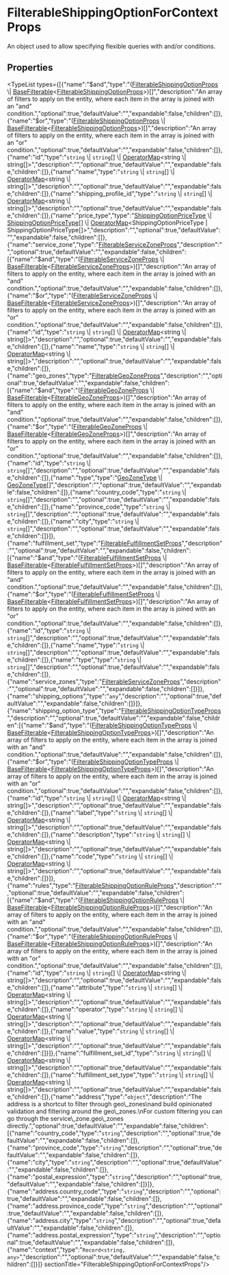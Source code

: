 
# FilterableShippingOptionForContextProps

An object used to allow specifying flexible queries with and/or conditions.

## Properties

<TypeList types={[{"name":"$and","type":"([FilterableShippingOptionProps](types.FulfillmentTypes.FilterableShippingOptionProps.mdx) \\| [BaseFilterable](../../DAL/interfaces/types.DAL.BaseFilterable.mdx)&#60;[FilterableShippingOptionProps](types.FulfillmentTypes.FilterableShippingOptionProps.mdx)&#62;)[]","description":"An array of filters to apply on the entity, where each item in the array is joined with an \"and\" condition.","optional":true,"defaultValue":"","expandable":false,"children":[]},{"name":"$or","type":"([FilterableShippingOptionProps](types.FulfillmentTypes.FilterableShippingOptionProps.mdx) \\| [BaseFilterable](../../DAL/interfaces/types.DAL.BaseFilterable.mdx)&#60;[FilterableShippingOptionProps](types.FulfillmentTypes.FilterableShippingOptionProps.mdx)&#62;)[]","description":"An array of filters to apply on the entity, where each item in the array is joined with an \"or\" condition.","optional":true,"defaultValue":"","expandable":false,"children":[]},{"name":"id","type":"`string` \\| `string`[] \\| [OperatorMap](../../DAL/types/types.DAL.OperatorMap.mdx)&#60;string \\| string[]&#62;","description":"","optional":true,"defaultValue":"","expandable":false,"children":[]},{"name":"name","type":"`string` \\| `string`[] \\| [OperatorMap](../../DAL/types/types.DAL.OperatorMap.mdx)&#60;string \\| string[]&#62;","description":"","optional":true,"defaultValue":"","expandable":false,"children":[]},{"name":"shipping_profile_id","type":"`string` \\| `string`[] \\| [OperatorMap](../../DAL/types/types.DAL.OperatorMap.mdx)&#60;string \\| string[]&#62;","description":"","optional":true,"defaultValue":"","expandable":false,"children":[]},{"name":"price_type","type":"[ShippingOptionPriceType](../types/types.FulfillmentTypes.ShippingOptionPriceType.mdx) \\| [ShippingOptionPriceType](../types/types.FulfillmentTypes.ShippingOptionPriceType.mdx)[] \\| [OperatorMap](../../DAL/types/types.DAL.OperatorMap.mdx)&#60;ShippingOptionPriceType | ShippingOptionPriceType[]&#62;","description":"","optional":true,"defaultValue":"","expandable":false,"children":[]},{"name":"service_zone","type":"[FilterableServiceZoneProps](types.FulfillmentTypes.FilterableServiceZoneProps.mdx)","description":"","optional":true,"defaultValue":"","expandable":false,"children":[{"name":"$and","type":"([FilterableServiceZoneProps](types.FulfillmentTypes.FilterableServiceZoneProps.mdx) \\| [BaseFilterable](../../DAL/interfaces/types.DAL.BaseFilterable.mdx)&#60;[FilterableServiceZoneProps](types.FulfillmentTypes.FilterableServiceZoneProps.mdx)&#62;)[]","description":"An array of filters to apply on the entity, where each item in the array is joined with an \"and\" condition.","optional":true,"defaultValue":"","expandable":false,"children":[]},{"name":"$or","type":"([FilterableServiceZoneProps](types.FulfillmentTypes.FilterableServiceZoneProps.mdx) \\| [BaseFilterable](../../DAL/interfaces/types.DAL.BaseFilterable.mdx)&#60;[FilterableServiceZoneProps](types.FulfillmentTypes.FilterableServiceZoneProps.mdx)&#62;)[]","description":"An array of filters to apply on the entity, where each item in the array is joined with an \"or\" condition.","optional":true,"defaultValue":"","expandable":false,"children":[]},{"name":"id","type":"`string` \\| `string`[] \\| [OperatorMap](../../DAL/types/types.DAL.OperatorMap.mdx)&#60;string \\| string[]&#62;","description":"","optional":true,"defaultValue":"","expandable":false,"children":[]},{"name":"name","type":"`string` \\| `string`[] \\| [OperatorMap](../../DAL/types/types.DAL.OperatorMap.mdx)&#60;string \\| string[]&#62;","description":"","optional":true,"defaultValue":"","expandable":false,"children":[]},{"name":"geo_zones","type":"[FilterableGeoZoneProps](types.FulfillmentTypes.FilterableGeoZoneProps.mdx)","description":"","optional":true,"defaultValue":"","expandable":false,"children":[{"name":"$and","type":"([FilterableGeoZoneProps](types.FulfillmentTypes.FilterableGeoZoneProps.mdx) \\| [BaseFilterable](../../DAL/interfaces/types.DAL.BaseFilterable.mdx)&#60;[FilterableGeoZoneProps](types.FulfillmentTypes.FilterableGeoZoneProps.mdx)&#62;)[]","description":"An array of filters to apply on the entity, where each item in the array is joined with an \"and\" condition.","optional":true,"defaultValue":"","expandable":false,"children":[]},{"name":"$or","type":"([FilterableGeoZoneProps](types.FulfillmentTypes.FilterableGeoZoneProps.mdx) \\| [BaseFilterable](../../DAL/interfaces/types.DAL.BaseFilterable.mdx)&#60;[FilterableGeoZoneProps](types.FulfillmentTypes.FilterableGeoZoneProps.mdx)&#62;)[]","description":"An array of filters to apply on the entity, where each item in the array is joined with an \"or\" condition.","optional":true,"defaultValue":"","expandable":false,"children":[]},{"name":"id","type":"`string` \\| `string`[]","description":"","optional":true,"defaultValue":"","expandable":false,"children":[]},{"name":"type","type":"[GeoZoneType](../types/types.FulfillmentTypes.GeoZoneType.mdx) \\| [GeoZoneType](../types/types.FulfillmentTypes.GeoZoneType.mdx)[]","description":"","optional":true,"defaultValue":"","expandable":false,"children":[]},{"name":"country_code","type":"`string` \\| `string`[]","description":"","optional":true,"defaultValue":"","expandable":false,"children":[]},{"name":"province_code","type":"`string` \\| `string`[]","description":"","optional":true,"defaultValue":"","expandable":false,"children":[]},{"name":"city","type":"`string` \\| `string`[]","description":"","optional":true,"defaultValue":"","expandable":false,"children":[]}]},{"name":"fulfillment_set","type":"[FilterableFulfillmentSetProps](types.FulfillmentTypes.FilterableFulfillmentSetProps.mdx)","description":"","optional":true,"defaultValue":"","expandable":false,"children":[{"name":"$and","type":"([FilterableFulfillmentSetProps](types.FulfillmentTypes.FilterableFulfillmentSetProps.mdx) \\| [BaseFilterable](../../DAL/interfaces/types.DAL.BaseFilterable.mdx)&#60;[FilterableFulfillmentSetProps](types.FulfillmentTypes.FilterableFulfillmentSetProps.mdx)&#62;)[]","description":"An array of filters to apply on the entity, where each item in the array is joined with an \"and\" condition.","optional":true,"defaultValue":"","expandable":false,"children":[]},{"name":"$or","type":"([FilterableFulfillmentSetProps](types.FulfillmentTypes.FilterableFulfillmentSetProps.mdx) \\| [BaseFilterable](../../DAL/interfaces/types.DAL.BaseFilterable.mdx)&#60;[FilterableFulfillmentSetProps](types.FulfillmentTypes.FilterableFulfillmentSetProps.mdx)&#62;)[]","description":"An array of filters to apply on the entity, where each item in the array is joined with an \"or\" condition.","optional":true,"defaultValue":"","expandable":false,"children":[]},{"name":"id","type":"`string` \\| `string`[]","description":"","optional":true,"defaultValue":"","expandable":false,"children":[]},{"name":"name","type":"`string` \\| `string`[]","description":"","optional":true,"defaultValue":"","expandable":false,"children":[]},{"name":"type","type":"`string` \\| `string`[]","description":"","optional":true,"defaultValue":"","expandable":false,"children":[]},{"name":"service_zones","type":"[FilterableServiceZoneProps](types.FulfillmentTypes.FilterableServiceZoneProps.mdx)","description":"","optional":true,"defaultValue":"","expandable":false,"children":[]}]},{"name":"shipping_options","type":"`any`","description":"","optional":true,"defaultValue":"","expandable":false,"children":[]}]},{"name":"shipping_option_type","type":"[FilterableShippingOptionTypeProps](types.FulfillmentTypes.FilterableShippingOptionTypeProps.mdx)","description":"","optional":true,"defaultValue":"","expandable":false,"children":[{"name":"$and","type":"([FilterableShippingOptionTypeProps](types.FulfillmentTypes.FilterableShippingOptionTypeProps.mdx) \\| [BaseFilterable](../../DAL/interfaces/types.DAL.BaseFilterable.mdx)&#60;[FilterableShippingOptionTypeProps](types.FulfillmentTypes.FilterableShippingOptionTypeProps.mdx)&#62;)[]","description":"An array of filters to apply on the entity, where each item in the array is joined with an \"and\" condition.","optional":true,"defaultValue":"","expandable":false,"children":[]},{"name":"$or","type":"([FilterableShippingOptionTypeProps](types.FulfillmentTypes.FilterableShippingOptionTypeProps.mdx) \\| [BaseFilterable](../../DAL/interfaces/types.DAL.BaseFilterable.mdx)&#60;[FilterableShippingOptionTypeProps](types.FulfillmentTypes.FilterableShippingOptionTypeProps.mdx)&#62;)[]","description":"An array of filters to apply on the entity, where each item in the array is joined with an \"or\" condition.","optional":true,"defaultValue":"","expandable":false,"children":[]},{"name":"id","type":"`string` \\| `string`[] \\| [OperatorMap](../../DAL/types/types.DAL.OperatorMap.mdx)&#60;string \\| string[]&#62;","description":"","optional":true,"defaultValue":"","expandable":false,"children":[]},{"name":"label","type":"`string` \\| `string`[] \\| [OperatorMap](../../DAL/types/types.DAL.OperatorMap.mdx)&#60;string \\| string[]&#62;","description":"","optional":true,"defaultValue":"","expandable":false,"children":[]},{"name":"description","type":"`string` \\| `string`[] \\| [OperatorMap](../../DAL/types/types.DAL.OperatorMap.mdx)&#60;string \\| string[]&#62;","description":"","optional":true,"defaultValue":"","expandable":false,"children":[]},{"name":"code","type":"`string` \\| `string`[] \\| [OperatorMap](../../DAL/types/types.DAL.OperatorMap.mdx)&#60;string \\| string[]&#62;","description":"","optional":true,"defaultValue":"","expandable":false,"children":[]}]},{"name":"rules","type":"[FilterableShippingOptionRuleProps](types.FulfillmentTypes.FilterableShippingOptionRuleProps.mdx)","description":"","optional":true,"defaultValue":"","expandable":false,"children":[{"name":"$and","type":"([FilterableShippingOptionRuleProps](types.FulfillmentTypes.FilterableShippingOptionRuleProps.mdx) \\| [BaseFilterable](../../DAL/interfaces/types.DAL.BaseFilterable.mdx)&#60;[FilterableShippingOptionRuleProps](types.FulfillmentTypes.FilterableShippingOptionRuleProps.mdx)&#62;)[]","description":"An array of filters to apply on the entity, where each item in the array is joined with an \"and\" condition.","optional":true,"defaultValue":"","expandable":false,"children":[]},{"name":"$or","type":"([FilterableShippingOptionRuleProps](types.FulfillmentTypes.FilterableShippingOptionRuleProps.mdx) \\| [BaseFilterable](../../DAL/interfaces/types.DAL.BaseFilterable.mdx)&#60;[FilterableShippingOptionRuleProps](types.FulfillmentTypes.FilterableShippingOptionRuleProps.mdx)&#62;)[]","description":"An array of filters to apply on the entity, where each item in the array is joined with an \"or\" condition.","optional":true,"defaultValue":"","expandable":false,"children":[]},{"name":"id","type":"`string` \\| `string`[] \\| [OperatorMap](../../DAL/types/types.DAL.OperatorMap.mdx)&#60;string \\| string[]&#62;","description":"","optional":true,"defaultValue":"","expandable":false,"children":[]},{"name":"attribute","type":"`string` \\| `string`[] \\| [OperatorMap](../../DAL/types/types.DAL.OperatorMap.mdx)&#60;string \\| string[]&#62;","description":"","optional":true,"defaultValue":"","expandable":false,"children":[]},{"name":"operator","type":"`string` \\| `string`[] \\| [OperatorMap](../../DAL/types/types.DAL.OperatorMap.mdx)&#60;string \\| string[]&#62;","description":"","optional":true,"defaultValue":"","expandable":false,"children":[]},{"name":"value","type":"`string` \\| `string`[] \\| [OperatorMap](../../DAL/types/types.DAL.OperatorMap.mdx)&#60;string \\| string[]&#62;","description":"","optional":true,"defaultValue":"","expandable":false,"children":[]}]},{"name":"fulfillment_set_id","type":"`string` \\| `string`[] \\| [OperatorMap](../../DAL/types/types.DAL.OperatorMap.mdx)&#60;string \\| string[]&#62;","description":"","optional":true,"defaultValue":"","expandable":false,"children":[]},{"name":"fulfillment_set_type","type":"`string` \\| `string`[] \\| [OperatorMap](../../DAL/types/types.DAL.OperatorMap.mdx)&#60;string \\| string[]&#62;","description":"","optional":true,"defaultValue":"","expandable":false,"children":[]},{"name":"address","type":"`object`","description":"The address is a shortcut to filter through geo\\_zones\nand build opinionated validation and filtering around the geo\\_zones.\nFor custom filtering you can go through the service\\_zone.geo\\_zones directly.","optional":true,"defaultValue":"","expandable":false,"children":[{"name":"country_code","type":"`string`","description":"","optional":true,"defaultValue":"","expandable":false,"children":[]},{"name":"province_code","type":"`string`","description":"","optional":true,"defaultValue":"","expandable":false,"children":[]},{"name":"city","type":"`string`","description":"","optional":true,"defaultValue":"","expandable":false,"children":[]},{"name":"postal_expression","type":"`string`","description":"","optional":true,"defaultValue":"","expandable":false,"children":[]}]},{"name":"address.country_code","type":"`string`","description":"","optional":true,"defaultValue":"","expandable":false,"children":[]},{"name":"address.province_code","type":"`string`","description":"","optional":true,"defaultValue":"","expandable":false,"children":[]},{"name":"address.city","type":"`string`","description":"","optional":true,"defaultValue":"","expandable":false,"children":[]},{"name":"address.postal_expression","type":"`string`","description":"","optional":true,"defaultValue":"","expandable":false,"children":[]},{"name":"context","type":"`Record<string, any>`","description":"","optional":true,"defaultValue":"","expandable":false,"children":[]}]}  sectionTitle="FilterableShippingOptionForContextProps"/>
